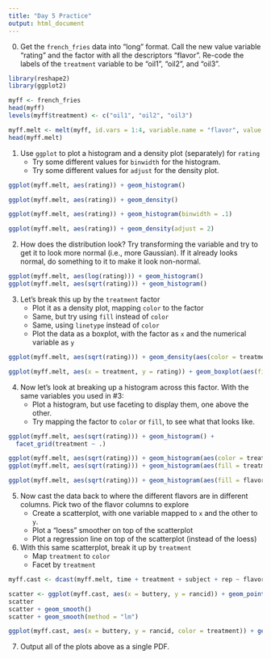 ```yaml
---
title: "Day 5 Practice"
output: html_document
---
```


0. Get the `french_fries` data into "long" format.  Call the new value variable "rating" and the factor with all the descriptors "flavor". Re-code the labels of the `treatment` variable to be "oil1", "oil2", and "oil3".

```r
library(reshape2)
library(ggplot2)

myff <- french_fries
head(myff)
levels(myff$treatment) <- c("oil1", "oil2", "oil3")

myff.melt <- melt(myff, id.vars = 1:4, variable.name = "flavor", value.name = "rating")
head(myff.melt)
```


1. Use `ggplot` to plot a histogram and a density plot (separately) for `rating` 
   - Try some different values for `binwidth` for the histogram.
   - Try some different values for `adjust` for the density plot.

```r
ggplot(myff.melt, aes(rating)) + geom_histogram()

ggplot(myff.melt, aes(rating)) + geom_density()

ggplot(myff.melt, aes(rating)) + geom_histogram(binwidth = .1)

ggplot(myff.melt, aes(rating)) + geom_density(adjust = 2)

```


2. How does the distribution look?  Try transforming the variable and try to get it to look more normal (i.e., more Gaussian).  If it already looks normal, do something to it to make it look non-normal.

```r
ggplot(myff.melt, aes(log(rating))) + geom_histogram()
ggplot(myff.melt, aes(sqrt(rating))) + geom_histogram()

```

3. Let's break this up by the `treatment` factor
   - Plot it as a density plot, mapping `color` to the factor
   - Same, but try using `fill` instead of `color`
   - Same, using `linetype` instead of `color`
   - Plot the data as a boxplot, with the factor as `x` and the numerical variable as `y`

```r
ggplot(myff.melt, aes(sqrt(rating))) + geom_density(aes(color = treatment))

ggplot(myff.melt, aes(x = treatment, y = rating)) + geom_boxplot(aes(fill = flavor)) + facet_wrap(~ flavor)

```


4. Now let's look at breaking up a histogram across this factor.  With the same variables you used in #3:
   - Plot a histogram, but use faceting to display them, one above the other.
   - Try mapping the factor to `color` or `fill`, to see what that looks like.

```r
ggplot(myff.melt, aes(sqrt(rating))) + geom_histogram() + 
  facet_grid(treatment ~ .)

ggplot(myff.melt, aes(sqrt(rating))) + geom_histogram(aes(color = treatment))
ggplot(myff.melt, aes(sqrt(rating))) + geom_histogram(aes(fill = treatment))

ggplot(myff.melt, aes(sqrt(rating))) + geom_histogram(aes(fill = flavor))

```


5. Now cast the data back to where the different flavors are in different columns. Pick two of the flavor columns to explore
   - Create a scatterplot, with one variable mapped to `x` and the other to `y`.
   - Plot a "loess" smoother on top of the scatterplot
   - Plot a regression line on top of the scatterplot (instead of the loess)

6. With this same scatterplot, break it up by `treatment`
   - Map `treatment` to `color`
   - Facet by `treatment`

```r
myff.cast <- dcast(myff.melt, time + treatment + subject + rep ~ flavor, value = "rating")

scatter <- ggplot(myff.cast, aes(x = buttery, y = rancid)) + geom_point()
scatter
scatter + geom_smooth()
scatter + geom_smooth(method = "lm")

ggplot(myff.cast, aes(x = buttery, y = rancid, color = treatment)) + geom_point() + geom_smooth(method = "lm")
```

7. Output all of the plots above as a single PDF.

